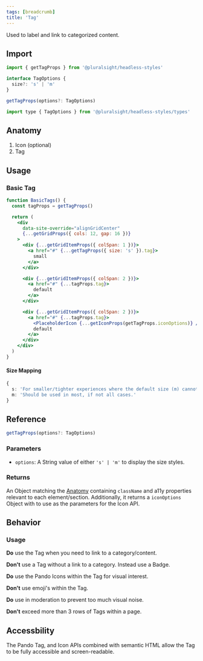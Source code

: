 ```yaml
---
tags: [breadcrumb]
title: 'Tag'
---
```



<p className="size-xxl">Used to label and link to categorized content.</p>

<DocsLinkBar
  github="https://github.com/pluralsight/pando/tree/main/packages/headless-styles/src/components/Tag"
  figma="https://www.figma.com/file/ZmH4XsZS5WnKeo28ylM5x1/Pando-UI-kit-(Web)?node-id=1214%3A50560&t=YLA3FBYLefNvfeuf-0"
/>

## Import

```javascript
import { getTagProps } from '@pluralsight/headless-styles'
```

```typescript
interface TagOptions {
  size?: 's' | 'm'
}

getTagProps(options?: TagOptions)
```

```javascript
import type { TagOptions } from '@pluralsight/headless-styles/types'
```

## Anatomy

1. Icon (optional)
2. Tag

## Usage

### Basic Tag

```jsx live
function BasicTags() {
  const tagProps = getTagProps()

  return (
    <div
      data-site-override="alignGridCenter"
      {...getGridProps({ cols: 12, gap: 16 })}
    >
      <div {...getGridItemProps({ colSpan: 1 })}>
        <a href="#" {...getTagProps({ size: 's' }).tag}>
          small
        </a>
      </div>

      <div {...getGridItemProps({ colSpan: 2 })}>
        <a href="#" {...tagProps.tag}>
          default
        </a>
      </div>

      <div {...getGridItemProps({ colSpan: 2 })}>
        <a href="#" {...tagProps.tag}>
          <PlaceholderIcon {...getIconProps(getTagProps.iconOptions)} />
          default
        </a>
      </div>
    </div>
  )
}
```

#### Size Mapping

```typescript title="Tag size rules."
{
  s: 'For smaller/tighter experiences where the default size (m) cannot be supported.',
  m: 'Should be used in most, if not all cases.'
}
```

## Reference

```typescript
getTagProps(options?: TagOptions)
```

### Parameters

- `options`: A String value of either `'s' | 'm'` to display the size styles.

### Returns

An Object matching the [Anatomy](#anatomy) containing `className` and a11y properties relevant to each element/section. Additionally, it returns a `iconOptions` Object with to use as the parameters for the Icon API.

## Behavior

### Usage

**Do** use the Tag when you need to link to a category/content.

**Don't** use a Tag without a link to a category. Instead use a Badge.

**Do** use the Pando Icons within the Tag for visual interest.

**Don't** use emoji's within the Tag.

**Do** use in moderation to prevent too much visual noise.

**Don't** exceed more than 3 rows of Tags within a page.

## Accessbility

The Pando Tag, and Icon APIs combined with semantic HTML allow the Tag to be fully accessible and screen-readable.
